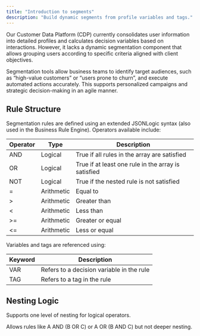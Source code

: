 ```yaml
---
title: "Introduction to segments"
description: "Build dynamic segments from profile variables and tags."
---
```

Our Customer Data Platform (CDP) currently consolidates user information into detailed profiles and calculates decision variables based on interactions. However, it lacks a dynamic segmentation component that allows grouping users according to specific criteria aligned with client objectives.

Segmentation tools allow business teams to identify target audiences, such as “high-value customers” or “users prone to churn”, and execute automated actions accurately. This supports personalized campaigns and strategic decision-making in an agile manner.

## Rule Structure

Segmentation rules are defined using an extended JSONLogic syntax (also used in the Business Rule Engine). Operators available include:

| Operator | Type       | Description                                        |
| -------- | ---------- | -------------------------------------------------- |
| AND      | Logical    | True if all rules in the array are satisfied       |
| OR       | Logical    | True if at least one rule in the array is satisfied|
| NOT      | Logical    | True if the nested rule is not satisfied           |
| =        | Arithmetic | Equal to                                           |
| &gt;     | Arithmetic | Greater than                                       |
| &lt;     | Arithmetic | Less than                                          |
| &gt;=    | Arithmetic | Greater or equal                                   |
| &lt;=    | Arithmetic | Less or equal                                      |

Variables and tags are referenced using:

| Keyword | Description                        |
|---------|------------------------------------|
| VAR     | Refers to a decision variable in the rule |
| TAG     | Refers to a tag in the rule        |

## Nesting Logic

Supports one level of nesting for logical operators.

Allows rules like A AND (B OR C) or A OR (B AND C) but not deeper nesting.